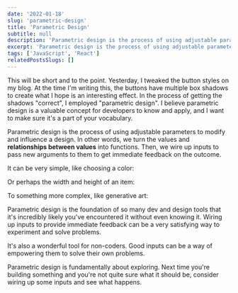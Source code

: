 ```yaml
---
date: '2022-01-18'
slug: 'parametric-design'
title: 'Parametric Design'
subtitle: null
description: 'Parametric design is the process of using adjustable parameters to modify and influence a design. Add it to your box of tools.'
excerpt: 'Parametric design is the process of using adjustable parameters to modify and influence a design. Add it to your box of tools.'
tags: ['JavaScript', 'React']
relatedPostsSlugs: []
---
```



This will be short and to the point. Yesterday, I tweaked the button styles on my blog. At the time I'm writing this, the buttons have multiple box shadows to create what I hope is an interesting effect. In the process of getting the shadows "correct", I employed "parametric design". I believe parametric design is a valuable concept for developers to know and apply, <Marker content="<em>Especially</em> if you're like me and not a very gifted designer." /> and I want to make sure it's a part of your vocabulary.

Parametric design is the process of using adjustable parameters to modify and influence a design. In other words, we turn the values and **relationships between values** into functions. Then, we wire up inputs to pass new arguments to them to get immediate feedback on the outcome.

It can be very simple, like choosing a color:

<Spacer bottom={2}>
  <ColorPicker />
</Spacer>

Or perhaps the width and height of an item:

<Spacer bottom={2}>
  <ResizableBox />
</Spacer>

To something more complex, like generative art:

<Spacer bottom={2}>
  <FullSpiro />
</Spacer>

Parametric design is the foundation of so many dev and design tools that it's incredibly likely you've encountered it without even knowing it. Wiring up inputs to provide immediate feedback can be a very satisfying way to experiment and solve problems.

It's also a wonderful tool for non-coders. Good inputs can be a way of empowering them to solve their own problems.

Parametric design is fundamentally about exploring. Next time you're building something and you're not quite sure what it should be, consider wiring up some inputs and see what happens.
